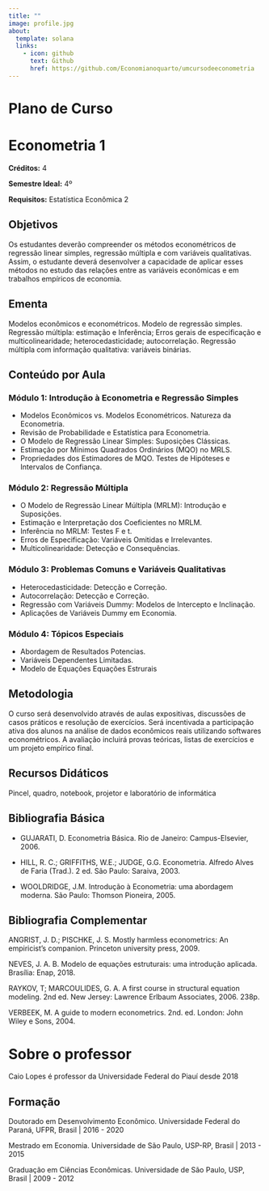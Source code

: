 ```yaml
---
title: ""
image: profile.jpg
about: 
  template: solana
  links:
    - icon: github
      text: Github
      href: https://github.com/Economianoquarto/umcursodeeconometria
---
```


# Plano de Curso

# Econometria 1

**Créditos:** 4

**Semestre Ideal:** 4º

**Requisitos:** Estatística Econômica 2

## Objetivos

Os estudantes deverão compreender os métodos econométricos de regressão linear simples, regressão múltipla e com variáveis qualitativas. Assim, o estudante deverá desenvolver a capacidade de aplicar esses métodos no estudo das relações entre as variáveis econômicas e em trabalhos empíricos de economia.

## Ementa
Modelos econômicos e econométricos. Modelo de regressão simples. Regressão múltipla: estimação e Inferência; Erros gerais de especificação e multicolinearidade; heterocedasticidade; autocorrelação. Regressão múltipla com informação qualitativa: variáveis binárias.

## Conteúdo por Aula

### Módulo 1: Introdução à Econometria e Regressão Simples

*  Modelos Econômicos vs. Modelos Econométricos. Natureza da Econometria.
*  Revisão de Probabilidade e Estatística para Econometria.
*  O Modelo de Regressão Linear Simples: Suposições Clássicas.
*  Estimação por Mínimos Quadrados Ordinários (MQO) no MRLS.
*  Propriedades dos Estimadores de MQO. Testes de Hipóteses e Intervalos de Confiança.

### Módulo 2: Regressão Múltipla

*  O Modelo de Regressão Linear Múltipla (MRLM): Introdução e Suposições.
*  Estimação e Interpretação dos Coeficientes no MRLM.
*  Inferência no MRLM: Testes F e t.
*  Erros de Especificação: Variáveis Omitidas e Irrelevantes.
*  Multicolinearidade: Detecção e Consequências.

### Módulo 3: Problemas Comuns e Variáveis Qualitativas

*  Heterocedasticidade: Detecção e Correção.
*  Autocorrelação: Detecção e Correção.
*  Regressão com Variáveis Dummy: Modelos de Intercepto e Inclinação.
*  Aplicações de Variáveis Dummy em Economia.

### Módulo 4: Tópicos Especiais

*  Abordagem de Resultados Potencias.
*  Variáveis Dependentes Limitadas.
*  Modelo de Equações Equações Estrurais

## Metodologia

O curso será desenvolvido através de aulas expositivas, discussões de casos práticos e resolução de exercícios. Será incentivada a participação ativa dos alunos na análise de dados econômicos reais utilizando softwares econométricos. A avaliação incluirá provas teóricas, listas de exercícios e um projeto empírico final.

## Recursos Didáticos
 Pincel, quadro, notebook, projetor e laboratório de informática

## Bibliografia Básica

*   GUJARATI, D. Econometria Básica. Rio de Janeiro: Campus-Elsevier, 2006.

*   HILL, R. C.; GRIFFITHS, W.E.; JUDGE, G.G. Econometria. Alfredo Alves de Faria (Trad.). 2 ed. São Paulo: Saraiva, 2003.

*   WOOLDRIDGE, J.M. Introdução à Econometria: uma abordagem moderna. São Paulo: Thomson Pioneira, 2005.

## Bibliografia Complementar

ANGRIST, J. D.; PISCHKE, J. S. Mostly harmless econometrics: An empiricist's companion. Princeton university press, 2009.

NEVES, J. A. B. Modelo de equações estruturais: uma introdução aplicada. Brasília: Enap, 2018.

RAYKOV, T; MARCOULIDES, G. A. A first course in structural equation modeling. 2nd ed. New Jersey: Lawrence Erlbaum Associates, 2006. 238p.

VERBEEK, M. A guide to modern econometrics. 2nd. ed. London: John Wiley e Sons, 2004.



# Sobre o professor

Caio Lopes é professor da Universidade Federal do Piauí desde 2018

## Formação

Doutorado em Desenvolvimento Econômico. Universidade Federal do Paraná, UFPR, Brasil \| 2016 - 2020

Mestrado em Economia. Universidade de São Paulo, USP-RP, Brasil \| 2013 - 2015

Graduação em Ciências Econômicas. Universidade de São Paulo, USP, Brasil \| 2009 - 2012
